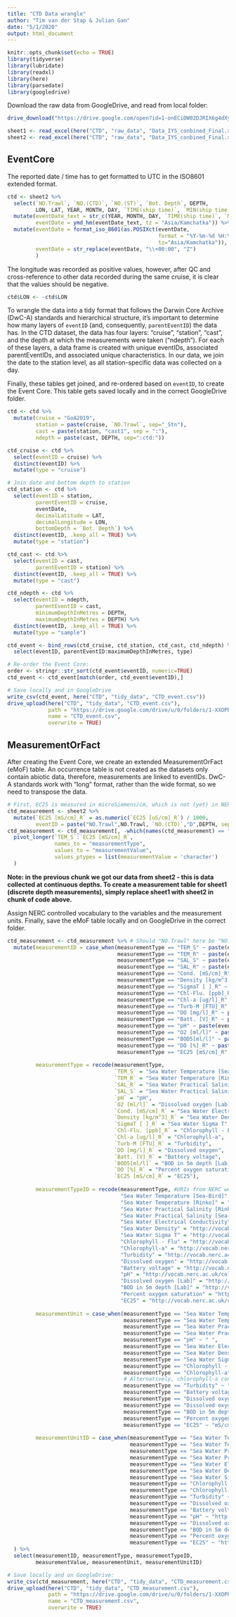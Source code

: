 ```yaml
---
title: "CTD Data wrangle"
author: "Tim van der Stap & Julian Gan"
date: "5/1/2020"
output: html_document
---
```


```r
knitr::opts_chunk$set(echo = TRUE)
library(tidyverse)
library(lubridate)
library(readxl)
library(here)
library(parsedate)
library(googledrive)
```

Download the raw data from GoogleDrive, and read from local folder:

``` r
drive_download("https://drive.google.com/open?id=1-onECiDW02DJRIX6g4dXywtzLEqCGyce", path = here::here("CTD", "raw_data", "Data_IYS_conbined_Final.xlsx"))

sheet1 <- read_excel(here("CTD", "raw_data", "Data_IYS_conbined_Final.xlsx"), sheet = "Sheet1")
sheet2 <- read_excel(here("CTD", "raw_data", "Data_IYS_conbined_Final.xlsx"), sheet = "Sheet2")
```

## EventCore 

The reported date / time has to get formatted to UTC in the ISO8601 extended format.

``` r
ctd <- sheet2 %>%
  select(`NO.Trawl`, `NO.(CTD)`, `NO.(ST)`, `Bot. Depth`, DEPTH, 
         LON, LAT, YEAR, MONTH, DAY, `TIME(ship time)`, `MIN(ship time)`) %>%
  mutate(eventDate_text = str_c(YEAR, MONTH, DAY, `TIME(ship time)`, `MIN(ship time)`, sep="-"),
         eventDate = ymd_hm(eventDate_text, tz = "Asia/Kamchatka")) %>%
  mutate(eventDate = format_iso_8601(as.POSIXct(eventDate,
                                                format = "%Y-%m-%d %H:%M%:S",
                                                tz="Asia/Kamchatka")),
         eventDate = str_replace(eventDate, "\\+00:00", "Z")
         )
```

The longitude was recorded as positive values, however, after QC and cross-reference to other data recorded during the same cruise, it is clear that the values should be negative.

``` r
ctd$LON <- -ctd$LON
```

To wrangle the data into a tidy format that follows the Darwin Core Archive (DwC-A) standards and hierarchical structure, it's important to determine how many layers of `eventID` (and, consequently, `parentEventID`) the data has. In the CTD dataset, the data has four layers: "cruise", "station", "cast", and the depth at which the  measurements were taken ("ndepth"). For each of these layers, a data frame is created with unique eventIDs, associated parentEventIDs, and associated unique characteristics. In our data, we join the date to the station level, as all station-specific data was collected on a day. 

Finally, these tables get joined, and re-ordered based on `eventID`, to create the Event Core. This table gets saved locally and in the correct GoogleDrive folder.

``` r
ctd <- ctd %>%
  mutate(cruise = "GoA2019",
         station = paste(cruise, `NO.Trawl`, sep="_Stn"),
         cast = paste(station, "cast1", sep = ":"),
         ndepth = paste(cast, DEPTH, sep=":ctd:"))

ctd_cruise <- ctd %>% 
  select(eventID = cruise) %>%
  distinct(eventID) %>%
  mutate(type = "cruise")

# Join date and bottom depth to station
ctd_station <- ctd %>%
  select(eventID = station,
         parentEventID = cruise,
         eventDate,
         decimalLatitude = LAT,
         decimalLongitude = LON,
         bottomDepth = `Bot. Depth`) %>% 
  distinct(eventID, .keep_all = TRUE) %>% 
  mutate(type = "station")

ctd_cast <- ctd %>% 
  select(eventID = cast,
         parentEventID = station) %>% 
  distinct(eventID, .keep_all = TRUE) %>% 
  mutate(type = "cast")

ctd_ndepth <- ctd %>% 
  select(eventID = ndepth,
         parentEventID = cast,
         minimumDepthInMetres = DEPTH,
         maximumDepthInMetres = DEPTH) %>% 
  distinct(eventID, .keep_all = TRUE) %>% 
  mutate(type = "sample")

ctd_event <- bind_rows(ctd_cruise, ctd_station, ctd_cast, ctd_ndepth) %>% 
  select(eventID, parentEventID:maximumDepthInMetres, type) 

# Re-order the Event Core:
order <- stringr::str_sort(ctd_event$eventID, numeric=TRUE)
ctd_event <- ctd_event[match(order, ctd_event$eventID),]

# Save locally and in GoogleDrive
write_csv(ctd_event, here("CTD", "tidy_data", "CTD_event.csv"))
drive_upload(here("CTD", "tidy_data", "CTD_event.csv"),
             path = "https://drive.google.com/drive/u/0/folders/1-XXOPhMN4-BmhI3owM2hvaMKXEy6hEYL",
             name = "CTD_event.csv",
             overwrite = TRUE)
```

## MeasurementOrFact 

After creating the Event Core, we create an extended MeasurementOrFact (eMoF) table. An occurrence table is not created as the datasets only contain abiotic data, therefore, measurements are linked to eventIDs. DwC-A standards work with "long" format, rather than the wide format, so we need to transpose the data. 

``` r

# First, EC25 is measured in microSiemens/cm, which is not (yet) in NERCs controlled vocabulary. Therefore, we convert this column to milliSiemens/cm:
ctd_measurement <- sheet2 %>% 
  mutate(`EC25 [mS/cm]_R` = as.numeric(`EC25 [uS/cm]_R`) / 1000,
         eventID = paste("NO.Trawl",NO.Trawl, `NO.(CTD)`,"D",DEPTH, sep = "_"))
ctd_measurement <- ctd_measurement[, -which(names(ctd_measurement) == "EC25 [uS/cm]_R")] %>%
  pivot_longer(`TEM_S`:`EC25 [mS/cm]_R`,
               names_to = "measurementType",
               values_to = "measurementValue",
               values_ptypes = list(measurementValue = 'character')
  )
```

__Note: in the previous chunk we got our data from sheet2 - this is data collected at continuous depths. To create a measurement table for sheet1 (discrete depth measurements), simply replace sheet1 with sheet2 in chunk of code above.__

Assign NERC controlled vocabulary to the variables and the measurement units. Finally, save the eMoF table locally and on GoogleDrive in the correct folder.  

``` r
ctd_measurement <- ctd_measurement %>% # Should "NO.Trawl" here be "NO.(ST)"?
  mutate(measurementID = case_when(measurementType == "TEM_S" ~ paste(eventID,"TEM_S",sep="_"),
                                   measurementType == "TEM_R" ~ paste(eventID,"TEM_R",sep="_"),
                                   measurementType == "SAL_S" ~ paste(eventID,"SAL_S",sep="_"),
                                   measurementType == "SAL_R" ~ paste(eventID,"SAL_R",sep="_"),
                                   measurementType == "Cond. [mS/cm]_R" ~ paste(eventID,"Cond. [mS/cm]_R", sep="_"),
                                   measurementType == "Density [kg/m^3]_R" ~ paste(eventID,"Density", sep="_"),
                                   measurementType == "SigmaT [ ]_R" ~ paste(eventID,"Sigma",sep="_"),
                                   measurementType == "Chl-Flu. [ppb]_R" ~ paste(eventID,"Chl-Flu", sep="_"),
                                   measurementType == "Chl-a [ug/l]_R" ~ paste(eventID,"Chl-a", sep="_"),
                                   measurementType == "Turb-M [FTU]_R" ~ paste(eventID,"Turbidity",sep="_"),
                                   measurementType == "DO [mg/l]_R" ~ paste(eventID,"DO",sep="_"),
                                   measurementType == "Batt. [V]_R" ~ paste(eventID,"Batt", sep="_"),
                                   measurementType == "pH" ~ paste(eventID,"pH",sep="_"),
                                   measurementType == "O2 [ml/l]" ~ paste(eventID,"O2 [ml/l]",sep="_"),
                                   measurementType == "BOD5[ml/l]" ~ paste(eventID,"BOD5[ml/l]",sep="_"),
                                   measurementType == "DO [%]_R" ~ paste(eventID,"BOD5[ml/l]",sep="_"),
                                   measurementType == "EC25 [mS/cm]_R" ~ paste(eventID,"EC25 [mS/cm]_R",sep="_")),
         
         measurementType = recode(measurementType, 
                                  `TEM_S` = "Sea Water Temperature [Sea-Bird]",
                                  `TEM_R` = "Sea Water Temperature [Rinko]",
                                  `SAL_R` = "Sea Water Practical Salinity [Rinko]",
                                  `SAL_S` = "Sea Water Practical Salinity [Sea-Bird]",
                                  `pH` = "pH",
                                  `O2 [ml/l]` = "Dissolved oxygen [Lab]",
                                  `Cond. [mS/cm]_R` = "Sea Water Electrical Conductivity",
                                  `Density [kg/m^3]_R` = "Sea Water Density",
                                  `SigmaT [ ]_R` = "Sea Water Sigma T",
                                  `Chl-Flu. [ppb]_R` = "Chlorophyll - Flu",
                                  `Chl-a [ug/l]_R` = "Chlorophyll-a",
                                  `Turb-M [FTU]_R` = "Turbidity",
                                  `DO [mg/l]_R` = "Dissolved oxygen",
                                  `Batt. [V]_R` = "Battery voltage",
                                  `BOD5[ml/l]` = "BOD in 5m depth [Lab]",
                                  `DO [%]_R` = "Percent oxygen saturation",
                                  `EC25 [mS/cm]_R` = "EC25"),
         
         measurementTypeID = recode(measurementType, #URIs from NERC website
                                    "Sea Water Temperature [Sea-Bird]" = "http://vocab.nerc.ac.uk/collection/P02/current/TEMP/2/",
                                    "Sea Water Temperature [Rinko]" = "http://vocab.nerc.ac.uk/collection/P02/current/TEMP/2/",
                                    "Sea Water Practical Salinity [Rinko]" = "http://vocab.nerc.ac.uk/collection/P02/current/PSAL/",
                                    "Sea Water Practical Salinity [Sea-Bird]" = "http://vocab.nerc.ac.uk/collection/P02/current/PSAL/",
                                    "Sea Water Electrical Conductivity" = "http://vocab.nerc.ac.uk/collection/P02/current/CNDC/",
                                    "Sea Water Density" = "http://vocab.nerc.ac.uk/collection/P04/current/G990/",
                                    "Sea Water Sigma T" = "http://vocab.nerc.ac.uk/collection/OG1/current/SIGTHETA/",     
                                    "Chlorophyll - Flu" = "http://vocab.nerc.ac.uk/collection/P07/current/CFSN0705/",
                                    "Chlorophyll-a" = "http://vocab.nerc.ac.uk/collection/P07/current/CFSN0705/",
                                    "Turbidity" = "http://vocab.nerc.ac.uk/collection/P25/current/TURB/",
                                    "Dissolved oxygen" = "http://vocab.nerc.ac.uk/collection/P35/current/EPC00002/",
                                    "Battery voltage" = "http://vocab.nerc.ac.uk/collection/S06/current/S0600163/",
                                    "pH" = "http://vocab.nerc.ac.uk/collection/P01/current/PHXXZZXX/",
                                    "Dissolved oxygen [Lab]" = "http://vocab.nerc.ac.uk/collection/P01/current/DOXYZZ01/",
                                    "BOD in 5m depth [Lab]" = "http://vocab.nerc.ac.uk/collection/P01/current/BODZZZZZ/1/",
                                    "Percent oxygen saturation" = "http://vocab.nerc.ac.uk/collection/P02/current/DOXY/",
                                    "EC25" = "http://vocab.nerc.ac.uk/collection/P02/current/CNDC/"),
         
         measurementUnit = case_when(measurementType == "Sea Water Temperature [Sea-Bird]" ~ "deg C",
                                     measurementType == "Sea Water Temperature [Rinko]" ~ "deg C",
                                     measurementType == "Sea Water Practical Salinity [Rinko]" ~ " ",
                                     measurementType == "Sea Water Practical Salinity [Sea-Bird]" ~ " ",
                                     measurementType == "pH" ~ " ",
                                     measurementType == "Sea Water Electrical Conductivity" ~ "mS/cm",
                                     measurementType == "Sea Water Density" ~ "kg m^-3 ",
                                     measurementType == "Sea Water Sigma T" ~ "kg m^-3",
                                     measurementType == "Chlorophyll - Flu" ~ "ppb",
                                     measurementType == "Chlorophyll-a" ~ "ug/L",
                                     # Alternatively, chlorophyll-a concentration can be reported in mg.m-3. Conversion = 1:1.
                                     measurementType == "Turbidity" ~ "FTU",
                                     measurementType == "Battery voltage" ~ "V",
                                     measurementType == "Dissolved oxygen" ~ "mg/L",
                                     measurementType == "Dissolved oxygen [Lab]" ~ "ml/L ",
                                     measurementType == "BOD in 5m depth [Lab]" ~ "ml/L",
                                     measurementType == "Percent oxygen saturation" ~ "percent saturation",
                                     measurementType == "EC25" ~ "mS/cm"),
         
         measurementUnitID = case_when(measurementType == "Sea Water Temperature [Sea-Bird]" ~ "http://vocab.nerc.ac.uk/collection/P06/current/UPAA/",
                                       measurementType == "Sea Water Temperature [Rinko]" ~ "http://vocab.nerc.ac.uk/collection/P06/current/UPAA/",
                                       measurementType == "Sea Water Practical Salinity [Rinko]" ~ "http://vocab.nerc.ac.uk/collection/P06/current/PPTR/",
                                       measurementType == "Sea Water Practical Salinity [Sea-Bird]" ~ "http://vocab.nerc.ac.uk/collection/P06/current/PPTR/",
                                       measurementType == "Sea Water Electrical Conductivity" ~ "http://vocab.nerc.ac.uk/collection/P06/current/MSCM/",
                                       measurementType == "Sea Water Density" ~ "http://vocab.nerc.ac.uk/collection/P06/current/UKMC/",
                                       measurementType == "Sea Water Sigma T" ~ "http://vocab.nerc.ac.uk/collection/P06/current/UKMC/",
                                       measurementType == "Chlorophyll - Flu" ~ "http://vocab.nerc.ac.uk/collection/P06/current/UPPB/",
                                       measurementType == "Chlorophyll-a" ~ "http://vocab.nerc.ac.uk/collection/P06/current/UGPL/",
                                       measurementType == "Turbidity" ~ "http://vocab.nerc.ac.uk/collection/P06/current/USTU/",
                                       measurementType == "Dissolved oxygen" ~ "http://vocab.nerc.ac.uk/collection/P06/current/UMGL/",
                                       measurementType == "Battery voltage" ~ "http://vocab.nerc.ac.uk/collection/P06/current/UVLT/",
                                       measurementType == "pH" ~ "http://vocab.nerc.ac.uk/collection/P06/current/UUPH/",
                                       measurementType == "Dissolved oxygen [Lab]" ~ "http://vocab.nerc.ac.uk/collection/P06/current/UMLL/",
                                       measurementType == "BOD in 5m depth [Lab]" ~ "http://vocab.nerc.ac.uk/collection/P06/current/UMLL/",
                                       measurementType == "Percent oxygen saturation" ~ "http://vocab.nerc.ac.uk/collection/P01/current/OXYSZZ01/",
                                       measurementType == "EC25" ~ "http://vocab.nerc.ac.uk/collection/P06/current/MSCM/")
  ) %>%
  select(measurementID, measurementType, measurementTypeID,
         measurementValue, measurementUnit, measurementUnitID)

# Save locally and on GoogleDrive: 
write_csv(ctd_measurement, here("CTD", "tidy_data", "CTD_measurement.csv"))
drive_upload(here("CTD", "tidy_data", "CTD_measurement.csv"),
             path = "https://drive.google.com/drive/u/0/folders/1-XXOPhMN4-BmhI3owM2hvaMKXEy6hEYL",
             name = "CTD_measurement.csv",
             overwrite = TRUE)
```